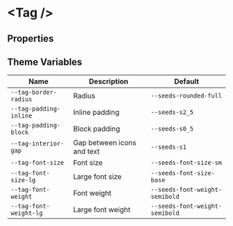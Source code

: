 
# &lt;Tag /&gt;

## Properties

<ArgsTable of={Tag} />

## Theme Variables

| Name                   | Description                | Default                        |
| ---------------------- | -------------------------- | ------------------------------ |
| `--tag-border-radius`  | Radius                     | `--seeds-rounded-full`         |
| `--tag-padding-inline` | Inline padding             | `--seeds-s2_5`                 |
| `--tag-padding-block`  | Block padding              | `--seeds-s0_5`                 |
| `--tag-interior-gap`   | Gap between icons and text | `--seeds-s1`                   |
| `--tag-font-size`      | Font size                  | `--seeds-font-size-sm`         |
| `--tag-font-size-lg`   | Large font size            | `--seeds-font-size-base`       |
| `--tag-font-weight`    | Font weight                | `--seeds-font-weight-semibold` |
| `--tag-font-weight-lg` | Large font weight          | `--seeds-font-weight-semibold` |
